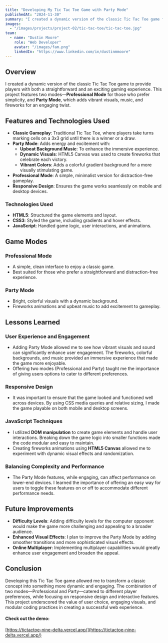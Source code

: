 ---
title: "Developing My Tic Tac Toe Game with Party Mode"
publishedAt: "2024-11-30"
summary: "I created a dynamic version of the classic Tic Tac Toe game featuring two modes: Professional Mode for a clean, straightforward experience, and Party Mode with vibrant visuals, music, and fireworks. My goal was to combine traditional gameplay with modern, engaging features while ensuring accessibility across devices. This project taught me the value of responsive design, modular coding, and providing user options to enhance engagement. Future plans include adding difficulty levels, improving visuals, and implementing online multiplayer."
images:
  - "/images/projects/project-02/tic-tac-toe/tic-tac-toe.jpg"
team:
  - name: "Dustin Moore"
    role: "Web Developer"
    avatar: "/images/fam.png"
    linkedIn: "https://www.linkedin.com/in/dustinmmoore"
---
## Overview
I created a dynamic version of the classic Tic Tac Toe game to provide players with both a straightforward and an exciting gaming experience. This project features two modes—**Professional Mode** for those who prefer simplicity, and **Party Mode**, which adds vibrant visuals, music, and fireworks for an engaging twist.

## Features and Technologies Used
- **Classic Gameplay**: Traditional Tic Tac Toe, where players take turns marking cells on a 3x3 grid until there is a winner or a draw.
- **Party Mode**: Adds energy and excitement with:
  - **Upbeat Background Music**: To enhance the immersive experience.
  - **Dynamic Visuals**: HTML5 Canvas was used to create fireworks that celebrate each victory.
  - **Vibrant Colors**: Adds a colorful gradient background for a more visually stimulating game.
- **Professional Mode**: A simple, minimalist version for distraction-free gameplay.
- **Responsive Design**: Ensures the game works seamlessly on mobile and desktop devices.

### Technologies Used
- **HTML5**: Structured the game elements and layout.
- **CSS3**: Styled the game, including gradients and hover effects.
- **JavaScript**: Handled game logic, user interactions, and animations.

## Game Modes
### Professional Mode
- A simple, clean interface to enjoy a classic game.
- Best suited for those who prefer a straightforward and distraction-free experience.

### Party Mode
- Bright, colorful visuals with a dynamic background.
- Fireworks animations and upbeat music to add excitement to gameplay.

## Lessons Learned
### User Experience and Engagement
- Adding Party Mode allowed me to see how vibrant visuals and sound can significantly enhance user engagement. The fireworks, colorful backgrounds, and music provided an immersive experience that made the game more enjoyable.
- Offering two modes (Professional and Party) taught me the importance of giving users options to cater to different preferences.

### Responsive Design
- It was important to ensure that the game looked and functioned well across devices. By using CSS media queries and relative sizing, I made the game playable on both mobile and desktop screens.

### JavaScript Techniques
- I utilized **DOM manipulation** to create game elements and handle user interactions. Breaking down the game logic into smaller functions made the code modular and easy to maintain.
- Creating fireworks animations using **HTML5 Canvas** allowed me to experiment with dynamic visual effects and randomization.

### Balancing Complexity and Performance
- The Party Mode features, while engaging, can affect performance on lower-end devices. I learned the importance of offering an easy way for users to toggle these features on or off to accommodate different performance needs.

## Future Improvements
- **Difficulty Levels**: Adding difficulty levels for the computer opponent would make the game more challenging and appealing to a broader audience.
- **Enhanced Visual Effects**: I plan to improve the Party Mode by adding smoother transitions and more sophisticated visual effects.
- **Online Multiplayer**: Implementing multiplayer capabilities would greatly enhance user engagement and broaden the appeal.

## Conclusion
Developing this Tic Tac Toe game allowed me to transform a classic concept into something more dynamic and engaging. The combination of two modes—Professional and Party—catered to different player preferences, while focusing on responsive design and interactive features. This project underscored the value of user choice, engaging visuals, and modular coding practices in creating a successful web experience.

#### Check out the demo: 
[https://tictactoe-nine-delta.vercel.app/](https://tictactoe-nine-delta.vercel.app/)